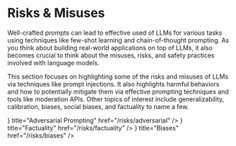 # Risks & Misuses


Well-crafted prompts can lead to effective used of LLMs for various tasks using techniques like few-shot learning and chain-of-thought prompting. As you think about building real-world applications on top of LLMs, it also becomes crucial to think about the misuses, risks, and safety practices involved with language models. 

This section focuses on highlighting some of the risks and misuses of LLMs via techniques like prompt injections. It also highlights harmful behaviors and how to potentially mitigate them via effective prompting techniques and tools like moderation APIs. Other topics of interest include generalizability, calibration, biases, social biases, and factuality to name a few.

<Cards>
  <Card
    icon={<FilesIcon />}
    title="Adversarial Prompting"
    href="/risks/adversarial"
  />
  <Card
    icon={<FilesIcon />}
    title="Factuality"
    href="/risks/factuality"
  />
  <Card
    icon={<FilesIcon />}
    title="Biases"
    href="/risks/biases"
  />
</Cards>

